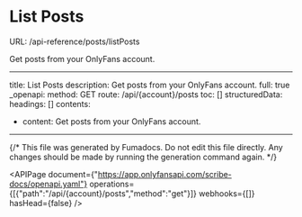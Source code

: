 # List Posts
URL: /api-reference/posts/listPosts

Get posts from your OnlyFans account.

***

title: List Posts
description: Get posts from your OnlyFans account.
full: true
_openapi:
method: GET
route: /api/{account}/posts
toc: []
structuredData:
headings: []
contents:

* content: Get posts from your OnlyFans account.

***

{/* This file was generated by Fumadocs. Do not edit this file directly. Any changes should be made by running the generation command again. */}

<APIPage document={"https://app.onlyfansapi.com/scribe-docs/openapi.yaml"} operations={[{"path":"/api/{account}/posts","method":"get"}]} webhooks={[]} hasHead={false} />
